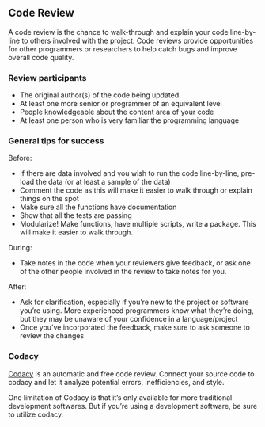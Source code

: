 ## Code Review

A code review is the chance to walk-through and explain your code line-by-line to others involved with the project. Code reviews provide opportunities for other programmers or researchers to help catch bugs and improve overall code quality.  
	
### Review participants {-}

* The original author(s) of the code being updated 
* At least one more senior or programmer of an equivalent level  
* People knowledgeable about the content area of your code
* At least one person who is very familiar the programming language
		
### General tips for success {-}

Before: 

* If there are data involved and you wish to run the code line-by-line, pre-load the data (or at least a sample of the data)
* Comment the code as this will make it easier to walk through or explain things on the spot
* Make sure all the functions have documentation
* Show that all the tests are passing
* Modularize! Make functions, have multiple scripts, write a package. This will make it easier to walk through.

During:

* Take notes in the code when your reviewers give feedback, or ask one of the other people involved in the review to take notes for you.
		
After:

* Ask for clarification, especially if you're new to the project or software you're using. More experienced programmers know what they're doing, but they may be unaware of your confidence in a language/project
* Once you've incorporated the feedback, make sure to ask someone to review the changes

### Codacy {-}

[Codacy](https://www.codacy.com/) is an automatic and free code review. Connect your source code to codacy and let it analyze potential errors, inefficiencies, and style. 

One limitation of Codacy is that it's only available for more traditional development softwares. But if you're using a development software, be sure to utilize codacy.
